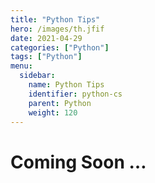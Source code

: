 ```yaml
---
title: "Python Tips"
hero: /images/th.jfif
date: 2021-04-29
categories: ["Python"]
tags: ["Python"]
menu:
  sidebar:
    name: Python Tips
    identifier: python-cs
    parent: Python
    weight: 120
---
```


# Coming Soon ...